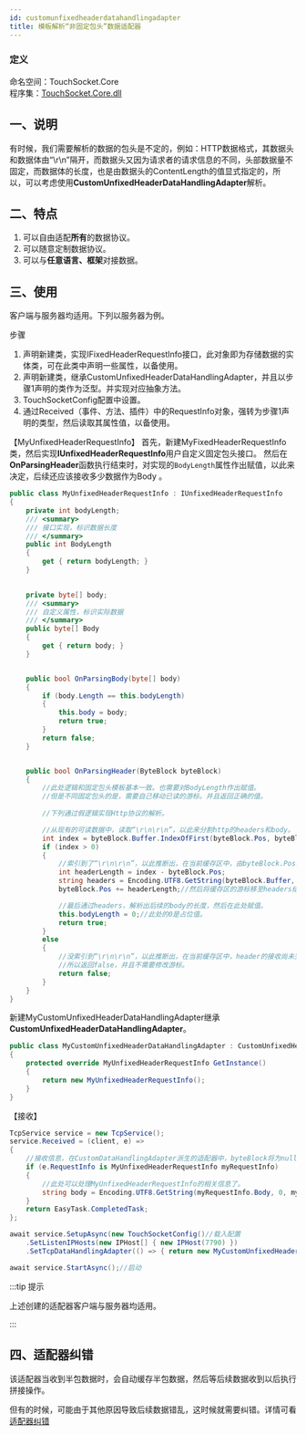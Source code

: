 ```yaml
---
id: customunfixedheaderdatahandlingadapter
title: 模板解析“非固定包头”数据适配器
---
```


### 定义

命名空间：TouchSocket.Core <br/>
程序集：[TouchSocket.Core.dll](https://www.nuget.org/packages/TouchSocket.Core)

## 一、说明

有时候，我们需要解析的数据的包头是不定的，例如：HTTP数据格式，其数据头和数据体由“\r\n”隔开，而数据头又因为请求者的请求信息的不同，头部数据量不固定，而数据体的长度，也是由数据头的ContentLength的值显式指定的，所以，可以考虑使用**CustomUnfixedHeaderDataHandlingAdapter**解析。


## 二、特点

1. 可以自由适配**所有**的数据协议。
2. 可以随意定制数据协议。
3. 可以与**任意语言、框架**对接数据。


## 三、使用

客户端与服务器均适用。下列以服务器为例。

步骤

1. 声明新建类，实现IFixedHeaderRequestInfo接口，此对象即为存储数据的实体类，可在此类中声明一些属性，以备使用。
2. 声明新建类，继承CustomUnfixedHeaderDataHandlingAdapter，并且以步骤1声明的类作为泛型。并实现对应抽象方法。
3. TouchSocketConfig配置中设置。
4. 通过Received（事件、方法、插件）中的RequestInfo对象，强转为步骤1声明的类型，然后读取其属性值，以备使用。

【MyUnfixedHeaderRequestInfo】
首先，新建MyFixedHeaderRequestInfo类，然后实现**IUnfixedHeaderRequestInfo**用户自定义固定包头接口。
然后在**OnParsingHeader**函数执行结束时，对实现的`BodyLength`属性作出赋值，以此来决定，后续还应该接收多少数据作为Body 。

```csharp showLineNumbers
public class MyUnfixedHeaderRequestInfo : IUnfixedHeaderRequestInfo
{
    private int bodyLength;
    /// <summary>
    /// 接口实现，标识数据长度
    /// </summary>
    public int BodyLength
    {
        get { return bodyLength; }
    }

   
    private byte[] body;
    /// <summary>
    /// 自定义属性，标识实际数据
    /// </summary>
    public byte[] Body
    {
        get { return body; }
    }


    public bool OnParsingBody(byte[] body)
    {
        if (body.Length == this.bodyLength)
        {
            this.body = body;
            return true;
        }
        return false;
    }


    public bool OnParsingHeader(ByteBlock byteBlock)
    {
        //此处逻辑和固定包头模板基本一致。也需要对BodyLength作出赋值。
        //但是不同固定包头的是，需要自己移动已读的游标。并且返回正确的值。
        
        //下列通过假逻辑实现Http协议的解析。

        //从现有的可读数据中，读取“\r\n\r\n”，以此来分割http的headers和body。
        int index = byteBlock.Buffer.IndexOfFirst(byteBlock.Pos, byteBlock.CanReadLen, Encoding.UTF8.GetBytes("\r\n\r\n"));
        if (index > 0)
        {
            //索引到了“\r\n\r\n”，以此推断出，在当前缓存区中，由byteBlock.Pos至index的数据即为headers。
            int headerLength = index - byteBlock.Pos;
            string headers = Encoding.UTF8.GetString(byteBlock.Buffer, byteBlock.Pos,headerLength);//解码headers
            byteBlock.Pos += headerLength;//然后将缓存区的游标移至headers结束的位置。

            //最后通过headers，解析出后续的body的长度，然后在此处赋值。
            this.bodyLength = 0;//此处的0是占位值。
            return true;
        }
        else
        {
            //没索引到“\r\n\r\n”，以此推断出，在当前缓存区中，header的接收尚未完成，
            //所以返回false，并且不需要修改游标。
            return false;
        }
    }
}


```

新建MyCustomUnfixedHeaderDataHandlingAdapter继承**CustomUnfixedHeaderDataHandlingAdapter**。

```csharp showLineNumbers
public class MyCustomUnfixedHeaderDataHandlingAdapter : CustomUnfixedHeaderDataHandlingAdapter<MyUnfixedHeaderRequestInfo>
{
    protected override MyUnfixedHeaderRequestInfo GetInstance()
    {
        return new MyUnfixedHeaderRequestInfo();
    }
}
```

【接收】

```csharp showLineNumbers
TcpService service = new TcpService();
service.Received = (client, e) =>
{
    //接收信息，在CustomDataHandlingAdapter派生的适配器中，byteBlock将为null，requestInfo将为适配器定义的泛型
    if (e.RequestInfo is MyUnfixedHeaderRequestInfo myRequestInfo)
    {
        //此处可以处理MyUnfixedHeaderRequestInfo的相关信息了。
        string body = Encoding.UTF8.GetString(myRequestInfo.Body, 0, myRequestInfo.Body.Length);
    }
    return EasyTask.CompletedTask;
};

await service.SetupAsync(new TouchSocketConfig()//载入配置     
    .SetListenIPHosts(new IPHost[] { new IPHost(7790) })
    .SetTcpDataHandlingAdapter(() => { return new MyCustomUnfixedHeaderDataHandlingAdapter(); }));//配置适配器

await service.StartAsync();//启动
```

:::tip 提示

上述创建的适配器客户端与服务器均适用。

:::  


## 四、适配器纠错

该适配器当收到半包数据时，会自动缓存半包数据，然后等后续数据收到以后执行拼接操作。

但有的时候，可能由于其他原因导致后续数据错乱，这时候就需要纠错。详情可看[适配器纠错](./adaptererrorcorrection.mdx)